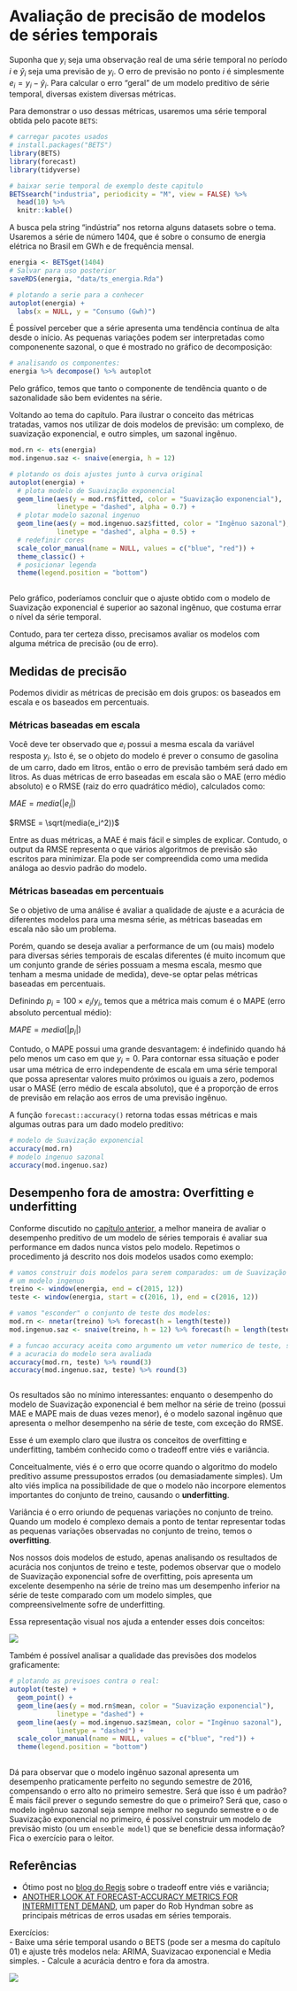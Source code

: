 # Avaliação de precisão de modelos de séries temporais {#avaliacao}

Suponha que $y_i$ seja uma observação real de uma série temporal no período $i$ e $\hat{y}_i$ seja uma previsão de $y_i$. O erro de previsão no ponto $i$ é simplesmente $e_i = y_i - \hat{y}_i$. Para calcular o erro "geral" de um modelo preditivo de série temporal, diversas existem diversas métricas.

Para demonstrar o uso dessas métricas, usaremos uma série temporal obtida pelo pacote `BETS`:

```r
# carregar pacotes usados
# install.packages("BETS")
library(BETS)
library(forecast)
library(tidyverse)

```

```r
# baixar serie temporal de exemplo deste capitulo
BETSsearch("industria", periodicity = "M", view = FALSE) %>% 
  head(10) %>% 
  knitr::kable()
```

A busca pela string "indústria" nos retorna alguns datasets sobre o tema. Usaremos a série de número 1404, que é sobre o consumo de energia elétrica no Brasil em GWh e de frequência mensal.

```r
energia <- BETSget(1404)
# Salvar para uso posterior
saveRDS(energia, "data/ts_energia.Rda")

# plotando a serie para a conhecer
autoplot(energia) +
  labs(x = NULL, y = "Consumo (Gwh)")
```

É possível perceber que a série apresenta uma tendência contínua de alta desde o início. As pequenas variações podem ser interpretadas como componenente sazonal, o que é mostrado no gráfico de decomposição:

```r
# analisando os componentes:
energia %>% decompose() %>% autoplot
```

Pelo gráfico, temos que tanto o componente de tendência quanto o de sazonalidade são bem evidentes na série.

Voltando ao tema do capítulo. Para ilustrar o conceito das métricas tratadas, vamos nos utilizar de dois modelos de previsão: um complexo, de suavização exponencial, e outro simples, um sazonal ingênuo.


```r


mod.rn <- ets(energia)
mod.ingenuo.saz <- snaive(energia, h = 12)

# plotando os dois ajustes junto à curva original
autoplot(energia) +
  # plota modelo de Suavização exponencial
  geom_line(aes(y = mod.rn$fitted, color = "Suavização exponencial"),
            linetype = "dashed", alpha = 0.7) +
  # plotar modelo sazonal ingenuo
  geom_line(aes(y = mod.ingenuo.saz$fitted, color = "Ingênuo sazonal"),
            linetype = "dashed", alpha = 0.5) +
  # redefinir cores
  scale_color_manual(name = NULL, values = c("blue", "red")) +
  theme_classic() +
  # posicionar legenda
  theme(legend.position = "bottom")
  


```

Pelo gráfico, poderíamos concluir que o ajuste obtido com o modelo de Suavização exponencial é superior ao sazonal ingênuo, que costuma errar o nível da série temporal.

Contudo, para ter certeza disso, precisamos avaliar os modelos com alguma métrica de precisão (ou de erro).


## Medidas de precisão

Podemos dividir as métricas de precisão em dois grupos: os baseados em escala e os baseados em percentuais.

### Métricas baseadas em escala

Você deve ter observado que $e_i$ possui a mesma escala da variável resposta $y_i$. Isto é, se o objeto do modelo é prever o consumo de gasolina de um carro, dado em litros, então o erro de previsão também será dado em litros. As duas métricas de erro baseadas em escala são o MAE (erro médio absoluto) e o RMSE (raiz do erro quadrático médio), calculados como:

$MAE = media(|e_i|)$

$RMSE = \sqrt(media(e_i^2))$

Entre as duas métricas, a MAE é mais fácil e simples de explicar. Contudo, o output da RMSE representa o que vários algoritmos de previsão são escritos para minimizar. Ela pode ser compreendida como uma medida análoga ao desvio padrão do modelo.

### Métricas baseadas em percentuais

Se o objetivo de uma análise é avaliar a qualidade de ajuste e a acurácia de diferentes modelos para uma mesma série, as métricas baseadas em escala não são um problema.

Porém, quando se deseja avaliar a performance de um (ou mais) modelo para diversas séries temporais de escalas diferentes (é muito incomum que um conjunto grande de séries possuam a mesma escala, mesmo que tenham a mesma unidade de medida), deve-se optar pelas métricas baseadas em percentuais. 

Definindo $p_i = 100\times e_i/y_i$, temos que a métrica mais comum é o MAPE (erro absoluto percentual médio):

$MAPE = media(|p_i|)$

Contudo, o MAPE possui uma grande desvantagem: é indefinido quando há pelo menos um caso em que $y_i = 0$. Para contornar essa situação e poder usar uma métrica de erro independente de escala em uma série temporal que possa apresentar valores muito próximos ou iguais a zero, podemos usar o MASE (erro médio de escala absoluto), que é a proporção de erros de previsão em relação aos erros de uma previsão ingênuo.

A função `forecast::accuracy()` retorna todas essas métricas e mais algumas outras para um dado modelo preditivo:

```r
# modelo de Suavização exponencial
accuracy(mod.rn)
# modelo ingenuo sazonal
accuracy(mod.ingenuo.saz)

```


## Desempenho fora de amostra: Overfitting e underfitting

Conforme discutido no [capítulo anterior](#modelo-preditivo), a melhor maneira de avaliar o desempenho preditivo de um modelo de séries temporais é avaliar sua performance em dados nunca vistos pelo modelo. Repetimos o procedimento já descrito nos dois modelos usados como exemplo:

```r

# vamos construir dois modelos para serem comparados: um de Suavização exponencial e
# um modelo ingenuo
treino <- window(energia, end = c(2015, 12))
teste <- window(energia, start = c(2016, 1), end = c(2016, 12))

# vamos "esconder" o conjunto de teste dos modelos:
mod.rn <- nnetar(treino) %>% forecast(h = length(teste))
mod.ingenuo.saz <- snaive(treino, h = 12) %>% forecast(h = length(teste))

# a funcao accuracy aceita como argumento um vetor numerico de teste, sobre o qual
# a acuracia do modelo sera avaliada
accuracy(mod.rn, teste) %>% round(3)
accuracy(mod.ingenuo.saz, teste) %>% round(3)



```

Os resultados são no mínimo interessantes: enquanto o desempenho do modelo de Suavização exponencial é bem melhor na série de treino (possui MAE e MAPE mais de duas vezes menor), é o modelo sazonal ingênuo que apresenta o melhor desempenho na série de teste, com exceção do RMSE.

Esse é um exemplo claro que ilustra os conceitos de overfitting e underfitting, também conhecido como o tradeoff entre viés e variância.

Conceitualmente, viés é o erro que ocorre quando o algoritmo do modelo preditivo assume pressupostos errados (ou demasiadamente simples). Um alto viés implica na possibilidade de que o modelo não incorpore elementos importantes do conjunto de treino, causando o **underfitting**.

Variância é o erro oriundo de pequenas variações no conjunto de treino. Quando um modelo é complexo demais a ponto de tentar representar todas as pequenas variações observadas no conjunto de treino, temos o **overfitting**.

Nos nossos dois modelos de estudo, apenas analisando os resultados de acurácia nos conjuntos de treino e teste, podemos observar que o modelo de Suavização exponencial sofre de overfitting, pois apresenta um excelente desempenho na série de treino mas um desempenho inferior na série de teste comparado com um modelo simples, que compreensivelmente sofre de underfitting.

Essa representação visual nos ajuda a entender esses dois conceitos:  

![](http://i.imgur.com/VkoFdTA.png)


Também é possível analisar a qualidade das previsões dos modelos graficamente:

```r

# plotando as previsoes contra o real:
autoplot(teste) +
  geom_point() +
  geom_line(aes(y = mod.rn$mean, color = "Suavização exponencial"),
            linetype = "dashed") +
  geom_line(aes(y = mod.ingenuo.saz$mean, color = "Ingênuo sazonal"),
            linetype = "dashed") +
  scale_color_manual(name = NULL, values = c("blue", "red")) +
  theme(legend.position = "bottom") 
  
```

Dá para observar que o modelo ingênuo sazonal apresenta um desempenho praticamente perfeito no segundo semestre de 2016, compensando o erro alto no primeiro semestre. Será que isso é um padrão? É mais fácil prever o segundo semestre do que o primeiro? Será que, caso o modelo ingênuo sazonal seja sempre melhor no segundo semestre e o de Suavização exponencial no primeiro, é possível construir um modelo de previsão misto (ou um `ensemble model`) que se beneficie dessa informação? Fica o exercício para o leitor.

## Referências

* Ótimo post no [blog do Regis](http://regisely.com/blog/bias-variance/) sobre o tradeoff entre viés e variância;  
* [ANOTHER LOOK AT FORECAST-ACCURACY METRICS FOR INTERMITTENT DEMAND](https://robjhyndman.com/papers/foresight.pdf), um paper do Rob Hyndman sobre as principais métricas de erros usadas em séries temporais.

<div class="alert alert-danger"
<strong>Exercícios:</strong>
<br>
- Baixe uma série temporal usando o BETS (pode ser a mesma do capítulo 01) e ajuste três modelos nela: ARIMA, Suavizacao exponencial e Media simples.  
- Calcule a acurácia dentro e fora da amostra.  
</div>


![](http://i.imgur.com/lBCBhhP.jpg)
